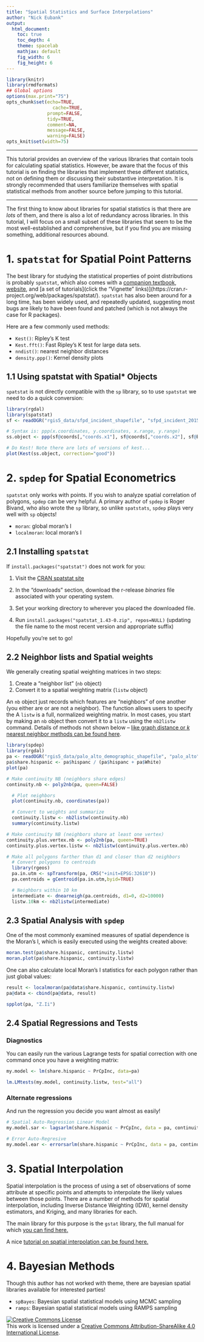 ```yaml
---
title: "Spatial Statistics and Surface Interpolations"
author: "Nick Eubank"
output:
  html_document:
    toc: true
    toc_depth: 4
    theme: spacelab
    mathjax: default
    fig_width: 6
    fig_height: 6
---
```



```r
library(knitr)
library(rmdformats)
## Global options
options(max.print="75")
opts_chunk$set(echo=TRUE,
	             cache=TRUE,
               prompt=FALSE,
               tidy=TRUE,
               comment=NA,
               message=FALSE,
               warning=FALSE)
opts_knit$set(width=75)


```

***

This tutorial provides an overview of the various libraries that contain tools for calculating spatial statistics. However, be aware that the focus of this tutorial is on finding the libraries that implement these different statistics, not on defining them or discussing their substantive interpretation. It is strongly recommended that users familiarize themselves with spatial statistical methods from another source before jumping to this tutorial. 

***

The first thing to know about libraries for spatial statistics is that there are *lots* of them, and there is also a lot of redundancy across libraries. In this tutorial, I will focus on a small subset of these libraries that seem to be the most well-established and comprehensive, but if you find you are missing something, additional resources abound. 


# 1. `spatstat` for Spatial Point Patterns

The best library for studying the statistical properties of point distributions is probably `spatstat`, which also comes with a [companion textbook](https://www.crcpress.com/Spatial-Point-Patterns-Methodology-and-Applications-with-R/Baddeley-Rubak-Turner/9781482210200), [website](http://spatstat.github.io/), and [a set of tutorials](click the "Vignette" links)](https://cran.r-project.org/web/packages/spatstat/). `spatstat` has also been around for a long time, has been widely used, and repeatedly updated, suggesting most bugs are likely to have been found and patched (which is not always the case for R packages).

Here are a few commonly used methods:

* `Kest()`: Ripley's K test
* `Kest.fft()`: Fast Ripley's K test for large data sets. 
* `nndist()`: nearest neighbor distances
* `density.ppp()`: Kernel density plots


## 1.1 Using spatstat with Spatial* Objects

`spatstat` is not directly compatible with the `sp` library, so to use `spatstat` we need to do a quick conversion:

```r
library(rgdal)
library(spatstat)
sf <- readOGR("rgis5_data/sfpd_incident_shapefile", "sfpd_incident_2015")

# Syntax is: ppp(x.coordinates, y.coordinates, x.range, y.range)
ss.object <- ppp(sf@coords[,"coords.x1"], sf@coords[,"coords.x2"], sf@bbox[1,],sf@bbox[2,])

# Do Kest! Note there are lots of versions of kest...
plot(Kest(ss.object, correction="good"))
```


# 2. `spdep` for Spatial Econometrics

`spatstat` only works with points. If you wish to analyze spatial correlation of polygons, `spdep` can be very helpful. 
A primary author of `spdep` is Roger Bivand, who also wrote the `sp` library, so unlike `spatstats`, `spdep` plays very well with `sp` objects!

* `moran`: global moran's I
* `localmoran`: local moran's I

## 2.1 Installing `spatstat`

If `install.packages("spatstat")` does not work for you: 

#. Visit the [CRAN spatstat site](https://cran.r-project.org/web/packages/spatstat/index.html)

#. In the "downloads" section, download the r-release *binaries* file associated with your operating system. 

#. Set your working directory to wherever you placed the downloaded file. 

#. Run `install.packages("spatstat_1.43-0.zip", repos=NULL)` (updating the file name to the most recent version and appropriate suffix)

Hopefully you're set to go!

## 2.2 Neighbor lists and Spatial weights

We generally creating spatial weighting matrices in two steps: 

#. Create a "neighbor list" (`nb` object)
#. Convert it to a spatial weighting matrix (`listw` object)

An `nb` object just records which features are "neighbors" of one another (you either are or are not a neighbor). The function allows users to specify the  A `listw` is a full, normalized weighting matrix. In most cases, you start by making an `nb` object then convert it to a `listw` using the `nb2listw` command. Details of methods not shown below -- [like graph distance or *k* nearest neighbor methods can be found here](https://cran.r-project.org/web/packages/spdep/vignettes/nb.pdf). 


```r
library(spdep)
library(rgdal)
pa <- readOGR("rgis5_data/palo_alto_demographic_shapefile", "palo_alto")
pa$share.hispanic <- pa$hispanc / (pa$hispanc + pa$White)
plot(pa)

# Make continuity NB (neighbors share edges)
continuity.nb <- poly2nb(pa, queen=FALSE)

  # Plot neighbors
  plot(continuity.nb, coordinates(pa))

  # Convert to weights and summarize
  continuity.listw <- nb2listw(continuity.nb)
  summary(continuity.listw)

# Make continuity NB (neighbors share at least one vertex)
continuity.plus.vertex.nb <- poly2nb(pa, queen=TRUE)
continuity.plus.vertex.listw <- nb2listw(continuity.plus.vertex.nb)

# Make all polygons farther than d1 and closer than d2 neighbors
  # Convert polygons to centroids
  library(rgeos)
  pa.in.utm <- spTransform(pa, CRS("+init=EPSG:32610"))
  pa.centroids = gCentroid(pa.in.utm,byid=TRUE)

  # Neighbors within 10 km
  intermediate <- dnearneigh(pa.centroids, d1=0, d2=10000)
  listw.10km <- nb2listw(intermediate)
```


## 2.3 Spatial Analysis with `spdep`

One of the most commonly examined measures of spatial dependence is the Moran's I, which is easily executed using the weights created above:

```r
moran.test(pa$share.hispanic, continuity.listw)
moran.plot(pa$share.hispanic, continuity.listw)
```

One can also calculate local Moran's I statistics for each polygon rather than just global values:

```r
result <- localmoran(pa@data$share.hispanic, continuity.listw)
pa@data <- cbind(pa@data, result)

spplot(pa, "Z.Ii")
```

## 2.4 Spatial Regressions and Tests

### Diagnostics

You can easily run the various Lagrange tests for spatial correction with one command once you have a weighting matrix:

```r
my.model <- lm(share.hispanic ~ PrCpInc, data=pa)

lm.LMtests(my.model, continuity.listw, test="all")
```

### Alternate regressions

And run the regression you decide you want almost as easily!

```r
# Spatial Auto-Regression Linear Model
my.model.sar <- lagsarlm(share.hispanic ~ PrCpInc, data = pa, continuity.listw)

# Error Auto-Regresive
my.model.ear <- errorsarlm(share.hispanic ~ PrCpInc, data = pa, continuity.listw)
```


# 3. Spatial Interpolation

Spatial interpolation is the process of using a set of observations of some attribute at specific points and attempts to interpolate the likely values between those points. There are a number of methods for spatial interpolation, including Inverse Distance Weighting (IDW), kernel density estimators, and Kriging, and many libraries for each. 

The main library for this purpose is the `gstat` library, the full manual for which [you can find here.](http://www.gstat.org/gstat.pdf)

A nice [tutorial on spatial interpolation can be found here.](https://rpubs.com/adam_dennett/46259)


# 4. Bayesian Methods

Though this author has not worked with theme, there are bayesian spatial libraries available for interested parties!


* `spBayes`: Bayesian spatial statistical models using MCMC sampling
* `ramps`: Bayesian spatial statistical models using RAMPS sampling


<a rel="license" href="http://creativecommons.org/licenses/by-sa/4.0/"><img alt="Creative Commons License" style="border-width:0" src="https://i.creativecommons.org/l/by-sa/4.0/88x31.png" /></a><br />This work is licensed under a <a rel="license" href="http://creativecommons.org/licenses/by-sa/4.0/">Creative Commons Attribution-ShareAlike 4.0 International License</a>.